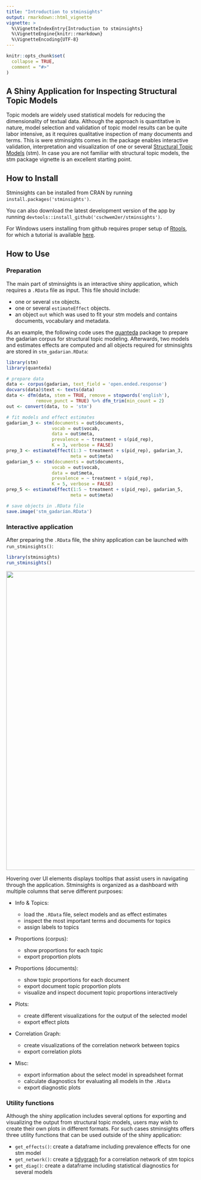 ```yaml
---
title: "Introduction to stminsights"
output: rmarkdown::html_vignette
vignette: >
  %\VignetteIndexEntry{Introduction to stminsights}
  %\VignetteEngine{knitr::rmarkdown}
  %\VignetteEncoding{UTF-8}
---
```


```r
knitr::opts_chunk$set(
  collapse = TRUE,
  comment = "#>"
)
```

## A Shiny Application for Inspecting Structural Topic Models 

Topic models are widely used statistical models for reducing the dimensionality of textual data. Although the approach is quantitative in nature, model selection and validation of topic model results can be quite labor intensive, as it requires qualitative inspection of many documents and terms. This is were stminsights comes in: the package enables interactive validation, interpretation and visualization of one or several [Structural Topic Models](http://structuraltopicmodel.com) (stm). In case you are not familiar with structural topic models, the stm package vignette is an excellent starting point.

## How to Install

Stminsights can be installed from CRAN by running ``install.packages('stminsights')``.

You can also download the latest development version of the app by running ``devtools::install_github('cschwem2er/stminsights')``.    

For Windows users installing from github requires proper setup of [Rtools](https://cran.r-project.org/bin/windows/Rtools/), for which a tutorial is available [here](https://github.com/stan-dev/rstan/wiki/Install-Rtools-for-Windows).


## How to Use

### Preparation

The main part of stminsights is an interactive shiny application, which requires a `.RData` file as input. This file should include:

- one or several `stm` objects.
- one or several `estimateEffect` objects.
- an object `out` which was used to fit your stm models and contains documents, vocabulary and metadata.

As an example, the following code uses the [quanteda](https://quanteda.io/) package to prepare the gadarian corpus for structural topic modeling. Afterwards, two models and estimates effects are computed and all objects required for stminsights are stored in `stm_gadarian.RData`: 


```r
library(stm)
library(quanteda)

# prepare data
data <- corpus(gadarian, text_field = 'open.ended.response')
docvars(data)$text <- texts(data)
data <- dfm(data, stem = TRUE, remove = stopwords('english'),
           remove_punct = TRUE) %>% dfm_trim(min_count = 2)
out <- convert(data, to = 'stm')

# fit models and effect estimates
gadarian_3 <- stm(documents = out$documents,
                 vocab = out$vocab,
                 data = out$meta,
                 prevalence = ~ treatment + s(pid_rep),
                 K = 3, verbose = FALSE)
prep_3 <- estimateEffect(1:3 ~ treatment + s(pid_rep), gadarian_3,
                        meta = out$meta)
gadarian_5 <- stm(documents = out$documents,
                 vocab = out$vocab,
                 data = out$meta,
                 prevalence = ~ treatment + s(pid_rep),
                 K = 5, verbose = FALSE)
prep_5 <- estimateEffect(1:5 ~ treatment + s(pid_rep), gadarian_5,
                        meta = out$meta)

# save objects in .RData file
save.image('stm_gadarian.RData')
```

### Interactive application

After preparing the `.RData` file, the shiny application can be launched with `run_stminsights()`:

```r
library(stminsights)
run_stminsights()
```

<img src="../man/figures/logo.png" width="800">

Hovering over UI elements displays tooltips that assist users in navigating through the application. Stminsights is organized as a dashboard with multiple columns that serve different purposes:


- Info & Topics: 

    - load the `.RData` file, select models and as effect estimates
    - inspect the most important terms and documents for topics
    - assign labels to topics
    
- Proportions (corpus): 

    - show proportions for each topic
    - export proportion plots
    
- Proportions (documents): 

    - show topic proportions for each document
    - export document topic proportion plots
    - visualize and inspect document topic proportions interactively
    
- Plots: 

    - create different visualizations for the output of the selected model
    - export effect plots
    
- Correlation Graph: 

    - create visualizations of the correlation network between topics
    - export correlation plots
    
- Misc: 

    - export information about the select model in spreadsheet format
    - calculate diagnostics for evaluating all models in the `.RData`
    - export diagnostic plots
    

    
### Utility functions

Although the shiny application includes several options for exporting and visualizing the output from structural topic models, users may wish to create their own plots in different formats. For such cases stminsights offers three utility functions that can be used outside of the shiny application:

- `get_effects()`: create a dataframe including prevalence effects for one stm model
- `get_network()`: create a [tidygraph](https://github.com/thomasp85/tidygraph) for a correlation network of stm topics
- `get_diag()`: create a dataframe including statistical diagnostics for several models



